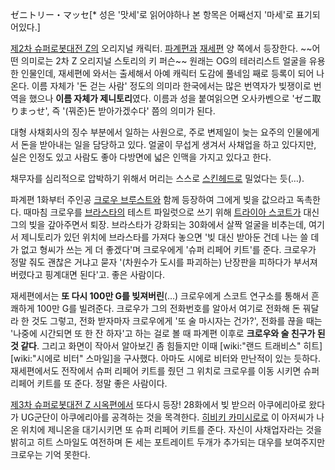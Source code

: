 ゼニトリー・マッセ[* 성은 '맛세'로 읽어야하나 본 항목은 어째선지 '마세'로 표기되어있다.]

[[제2차 슈퍼로봇대전 Z]]의 오리지널 캐릭터. [[파계편]]과 [[재세편]] 양 쪽에서 등장한다. ~~어떤 의미로는 2차 Z 오리지널 스토리의 키 퍼슨~~ 원래는 OG의 테러리스트 얼굴을 유용한 인물인데, 재세편에 와서는 출세해서 아예 캐릭터 도감에 풀네임 째로 등록이 되어 나온다. 이름 자체가 '돈 걷는 사람' 정도의 의미라 한국에서는 많은 번역자가 빚쟁이로 번역을 했으나 '''이름 자체가 제니토리'''였다. 이름과 성을 붙여읽으면 오사카벤으로 'ゼニ取りまっせ', 즉 '(꿔준)돈 받아가겠수다' 쯤의 의미가 된다.  

대형 사채회사의 징수 부분에서 일하는 사원으로, 주로 변제일이 늦는 요주의 인물에게서 돈을 받아내는 일을 담당하고 있다. 얼굴이 무섭게 생겨서 사채업을 하고 있다지만, 실은 인정도 있고 사람도 좋아 다방면에 넓은 인맥을 가지고 있다고 한다. 

채무자를 심리적으로 압박하기 위해서 머리는 스스로 [[스킨헤드]]로 밀었다는 듯(…).

파계편 1화부터 주인공 [[크로우 브루스트]]와 함께 등장하여 그에게 빚을 값으라고 독촉한다. 때마침 크로우를 [[브라스타]]의 테스트 파일럿으로 쓰기 위해 [[트라이아 스코트]]가 대신 그의 빚을 갚아주면서 퇴장. 브라스타가 강화되는 30화에서 살짝 얼굴을 비추는데, 여기서 제니토리가 있던 위치에 브라스타를 가져다 놓으면 '빚 대신 받아둔 건데 나는 쓸 데가 없고 형씨가 쓰는 게 더 좋겠다'며 크로우에게 '슈퍼 리페어 키트'를 준다. 크로우가 정말 줘도 괜찮은 거냐고 묻자 '(차원수가 도시를 파괴하는) 난장판을 피하다가 부서져 버렸다고 핑계대면 된다'고. 좋은 사람이다. 

재세편에서는 '''또 다시 100만 G를 빚져버린'''(…) 크로우에게 스코트 연구소를 통해서 흔쾌하게 100만 G를 빌려준다. 크로우가 그의 전화번호를 알아서 여기로 전화해 돈 꿔달라 한 것도 그렇고, 전화 받자마자 크로우에게 '또 술 마시자는 건가?', 전화를 끊을 때는 '나중에 시간되면 또 한 잔 하자'고 하는 걸로 볼 때 파계편 이후로 '''크로우와 술 친구가 된 것 같다'''. 그리고 화면이 작아서 알아보긴 좀 힘들지만 이때 [wiki:"랜드 트래비스" 히트] [wiki:"시에로 비터" 스마일]을 구사했다. 아마도 시에로 비터와 만난적이 있는 듯하다. 재세편에서도 전작에서 슈퍼 리페어 키트를 줬던 그 위치로 크로우를 이동 시키면 슈퍼 리페어 키트를 또 준다. 정말 좋은 사람이다.

[[제3차 슈퍼로봇대전 Z 시옥편]]에서 또다시 등장! 28화에서 빚 받으러 아쿠에리아로 왔다가 UG군단이 아쿠에리아를 공격하는 것을 목격한다. [[히비키 카미시로]]로 이 아저씨가 나온 위치에 제니온을 대기시키면 또 슈퍼 리페어 키트를 준다. 자신이 사채업자라는 것을 밝히고 히트 스마일도 여전하며 돈 세는 포트레이트 두개가 추가되는 대우를 보여주지만 크로우는 기억 못한다.

